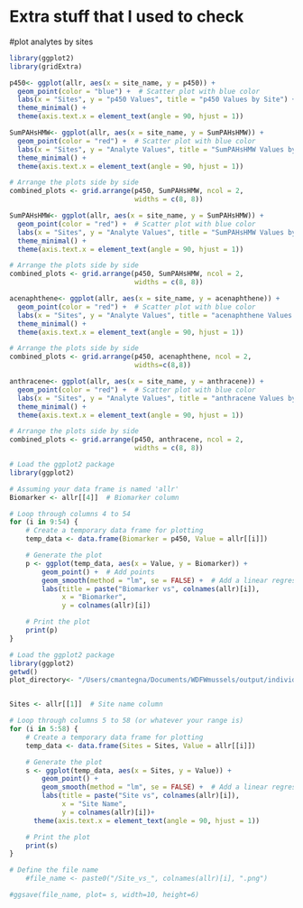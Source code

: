 # Extra stuff that I used to check







#plot analytes by sites
```r
library(ggplot2)
library(gridExtra)

p450<- ggplot(allr, aes(x = site_name, y = p450)) +
  geom_point(color = "blue") +  # Scatter plot with blue color
  labs(x = "Sites", y = "p450 Values", title = "p450 Values by Site") +
  theme_minimal() +
  theme(axis.text.x = element_text(angle = 90, hjust = 1))

SumPAHsHMW<- ggplot(allr, aes(x = site_name, y = SumPAHsHMW)) +
  geom_point(color = "red") +  # Scatter plot with blue color
  labs(x = "Sites", y = "Analyte Values", title = "SumPAHsHMW Values by Site") +
  theme_minimal() +
  theme(axis.text.x = element_text(angle = 90, hjust = 1))

# Arrange the plots side by side
combined_plots <- grid.arrange(p450, SumPAHsHMW, ncol = 2,
                               widths = c(8, 8)) 
```
```r
SumPAHsHMW<- ggplot(allr, aes(x = site_name, y = SumPAHsHMW)) +
  geom_point(color = "red") +  # Scatter plot with blue color
  labs(x = "Sites", y = "Analyte Values", title = "SumPAHsHMW Values by Site") +
  theme_minimal() +
  theme(axis.text.x = element_text(angle = 90, hjust = 1))

# Arrange the plots side by side
combined_plots <- grid.arrange(p450, SumPAHsHMW, ncol = 2,
                               widths = c(8, 8)) 
```

```r
acenaphthene<- ggplot(allr, aes(x = site_name, y = acenaphthene)) +
  geom_point(color = "red") +  # Scatter plot with blue color
  labs(x = "Sites", y = "Analyte Values", title = "acenaphthene Values by Site") +
  theme_minimal() +
  theme(axis.text.x = element_text(angle = 90, hjust = 1))

# Arrange the plots side by side
combined_plots <- grid.arrange(p450, acenaphthene, ncol = 2,
                               widths=c(8,8))
```


```r
anthracene<- ggplot(allr, aes(x = site_name, y = anthracene)) +
  geom_point(color = "red") +  # Scatter plot with blue color
  labs(x = "Sites", y = "Analyte Values", title = "anthracene Values by Site") +
  theme_minimal() +
  theme(axis.text.x = element_text(angle = 90, hjust = 1))

# Arrange the plots side by side
combined_plots <- grid.arrange(p450, anthracene, ncol = 2,
                               widths = c(8, 8)) 
```

```r
# Load the ggplot2 package
library(ggplot2)

# Assuming your data frame is named 'allr'
Biomarker <- allr[[4]]  # Biomarker column

# Loop through columns 4 to 54
for (i in 9:54) {
    # Create a temporary data frame for plotting
    temp_data <- data.frame(Biomarker = p450, Value = allr[[i]])

    # Generate the plot
    p <- ggplot(temp_data, aes(x = Value, y = Biomarker)) +
        geom_point() +  # Add points
        geom_smooth(method = "lm", se = FALSE) +  # Add a linear regression line without standard error
        labs(title = paste("Biomarker vs", colnames(allr)[i]),
             x = "Biomarker",
             y = colnames(allr)[i])

    # Print the plot
    print(p)
}

```

```r
# Load the ggplot2 package
library(ggplot2)
getwd()
plot_directory<- "/Users/cmantegna/Documents/WDFWmussels/output/individual_plots/"


Sites <- allr[[1]]  # Site name column

# Loop through columns 5 to 58 (or whatever your range is)
for (i in 5:58) {
    # Create a temporary data frame for plotting
    temp_data <- data.frame(Sites = Sites, Value = allr[[i]])

    # Generate the plot
    s <- ggplot(temp_data, aes(x = Sites, y = Value)) +
        geom_point() +  
        geom_smooth(method = "lm", se = FALSE) +  # Add a linear regression line without standard error
        labs(title = paste("Site vs", colnames(allr)[i]),
             x = "Site Name",
             y = colnames(allr)[i])+
      theme(axis.text.x = element_text(angle = 90, hjust = 1))

    # Print the plot
    print(s)
}

# Define the file name
    #file_name <- paste0("/Site_vs_", colnames(allr)[i], ".png")

#ggsave(file_name, plot= s, width=10, height=6)

```
